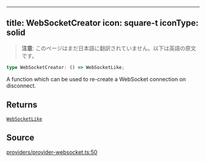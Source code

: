 <!-- AUTO-GENERATED-CONTENT:START (ENGLISH-COPY) -->
---
title: WebSocketCreator
icon: square-t
iconType: solid
---

> **注意**: このページはまだ日本語に翻訳されていません。以下は英語の原文です。

```ts
type WebSocketCreator: () => WebSocketLike;
```

A function which can be used to re-create a WebSocket connection on disconnect.

## Returns

[`WebSocketLike`](/jp/sdk/content/interfaces/WebSocketLike)

## Source

[providers/provider-websocket.ts:50](https://github.com/dominant-strategies/quais.js/blob/c1c12d43f9d34c6baad2b0542bd6d0acd6fefcbf/src/providers/provider-websocket.ts#L50)
